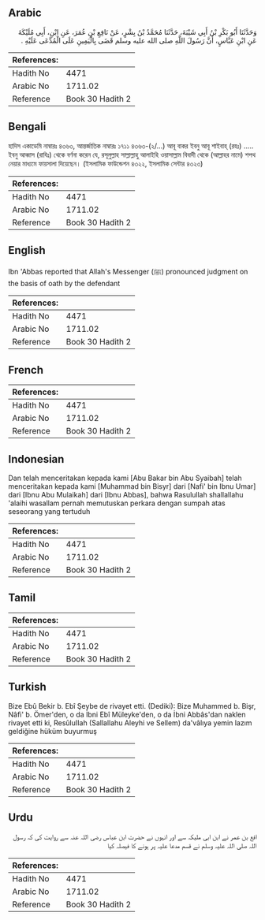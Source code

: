 ## Arabic


<div dir="rtl" lang="ar" style={{fontSize:'larger',backgroundColor:'#f8f9fa',padding:20}}>
وَحَدَّثَنَا أَبُو بَكْرِ بْنُ أَبِي شَيْبَةَ، حَدَّثَنَا مُحَمَّدُ بْنُ بِشْرٍ، عَنْ نَافِعِ بْنِ عُمَرَ، عَنِ ابْنِ، أَبِي مُلَيْكَةَ عَنِ ابْنِ عَبَّاسٍ، أَنَّ رَسُولَ اللَّهِ صلى الله عليه وسلم قَضَى بِالْيَمِينِ عَلَى الْمُدَّعَى عَلَيْهِ ‏.‏
</div>
<div style={{backgroundColor:'#f8f9fa',padding:20, marginBottom: 10}}><table> <thead> <tr> <th>References:</th> <th></th> </tr> </thead> <tbody><tr><td>Hadith No</td><td>4471</td></tr><tr><td>Arabic No</td><td>1711.02</td></tr><tr><td>Reference</td><td>Book 30 Hadith 2</td></tr></tbody></table></div>

## Bengali


<div dir="ltr" lang="bn" style={{fontSize:'larger',backgroundColor:'#f8f9fa',padding:20}}>
হাদিস একাডেমি নাম্বারঃ ৪৩৬৩, আন্তর্জাতিক নাম্বারঃ ১৭১১ ৪৩৬৩-(২/...) আবূ বাকর ইবনু আবূ শাইবাহ্ (রহঃ) ..... ইবনু আব্বাস (রাযিঃ) থেকে বর্ণনা করেন যে, রসূলুল্লাহ সাল্লাল্লাহু আলাইহি ওয়াসাল্লাম বিবাদী থেকে (আল্লাহর নামে) শপথ নেয়ার মাধ্যমে ফায়সালা দিয়েছেন। (ইসলামিক ফাউন্ডেশন ৪৩২২, ইসলামিক সেন্টার ৪৩২৩)
</div>
<div style={{backgroundColor:'#f8f9fa',padding:20, marginBottom: 10}}><table> <thead> <tr> <th>References:</th> <th></th> </tr> </thead> <tbody><tr><td>Hadith No</td><td>4471</td></tr><tr><td>Arabic No</td><td>1711.02</td></tr><tr><td>Reference</td><td>Book 30 Hadith 2</td></tr></tbody></table></div>

## English


<div dir="ltr" lang="en" style={{fontSize:'larger',backgroundColor:'#f8f9fa',padding:20}}>
Ibn 'Abbas reported that Allah's Messenger (ﷺ) pronounced judgment on the basis of oath by the defendant
</div>
<div style={{backgroundColor:'#f8f9fa',padding:20, marginBottom: 10}}><table> <thead> <tr> <th>References:</th> <th></th> </tr> </thead> <tbody><tr><td>Hadith No</td><td>4471</td></tr><tr><td>Arabic No</td><td>1711.02</td></tr><tr><td>Reference</td><td>Book 30 Hadith 2</td></tr></tbody></table></div>

## French


<div dir="ltr" lang="fr" style={{fontSize:'larger',backgroundColor:'#f8f9fa',padding:20}}>

</div>
<div style={{backgroundColor:'#f8f9fa',padding:20, marginBottom: 10}}><table> <thead> <tr> <th>References:</th> <th></th> </tr> </thead> <tbody><tr><td>Hadith No</td><td>4471</td></tr><tr><td>Arabic No</td><td>1711.02</td></tr><tr><td>Reference</td><td>Book 30 Hadith 2</td></tr></tbody></table></div>

## Indonesian


<div dir="ltr" lang="id" style={{fontSize:'larger',backgroundColor:'#f8f9fa',padding:20}}>
Dan telah menceritakan kepada kami [Abu Bakar bin Abu Syaibah] telah menceritakan kepada kami [Muhammad bin Bisyr] dari [Nafi' bin Ibnu Umar] dari [Ibnu Abu Mulaikah] dari [Ibnu Abbas], bahwa Rasulullah shallallahu 'alaihi wasallam pernah memutuskan perkara dengan sumpah atas seseorang yang tertuduh
</div>
<div style={{backgroundColor:'#f8f9fa',padding:20, marginBottom: 10}}><table> <thead> <tr> <th>References:</th> <th></th> </tr> </thead> <tbody><tr><td>Hadith No</td><td>4471</td></tr><tr><td>Arabic No</td><td>1711.02</td></tr><tr><td>Reference</td><td>Book 30 Hadith 2</td></tr></tbody></table></div>

## Tamil


<div dir="ltr" lang="ta" style={{fontSize:'larger',backgroundColor:'#f8f9fa',padding:20}}>

</div>
<div style={{backgroundColor:'#f8f9fa',padding:20, marginBottom: 10}}><table> <thead> <tr> <th>References:</th> <th></th> </tr> </thead> <tbody><tr><td>Hadith No</td><td>4471</td></tr><tr><td>Arabic No</td><td>1711.02</td></tr><tr><td>Reference</td><td>Book 30 Hadith 2</td></tr></tbody></table></div>

## Turkish


<div dir="ltr" lang="tr" style={{fontSize:'larger',backgroundColor:'#f8f9fa',padding:20}}>
Bize Ebû Bekir b. Ebî Şeybe de rivayet etti. (Dediki): Bize Muhammed b. Bişr, Nâfi' b. Ömer'den, o da İbni Ebî Müleyke'den, o da İbni Abbâs'dan naklen rivayet etti ki, ResûluIIah (Sallallahu Aleyhi ve Sellem) da'vâlıya yemin lazım geldiğine hüküm buyurmuş
</div>
<div style={{backgroundColor:'#f8f9fa',padding:20, marginBottom: 10}}><table> <thead> <tr> <th>References:</th> <th></th> </tr> </thead> <tbody><tr><td>Hadith No</td><td>4471</td></tr><tr><td>Arabic No</td><td>1711.02</td></tr><tr><td>Reference</td><td>Book 30 Hadith 2</td></tr></tbody></table></div>

## Urdu


<div dir="rtl" lang="ur" style={{fontSize:'larger',backgroundColor:'#f8f9fa',padding:20}}>
افع بن عمر نے ابن ابی ملیکہ سے اور انہوں نے حضرت ابن عباس رضی اللہ عنہ سے روایت کی کہ رسول اللہ صلی اللہ علیہ وسلم نے قسم مدعا علیہ پر ہونے کا فیصلہ کیا
</div>
<div style={{backgroundColor:'#f8f9fa',padding:20, marginBottom: 10}}><table> <thead> <tr> <th>References:</th> <th></th> </tr> </thead> <tbody><tr><td>Hadith No</td><td>4471</td></tr><tr><td>Arabic No</td><td>1711.02</td></tr><tr><td>Reference</td><td>Book 30 Hadith 2</td></tr></tbody></table></div>